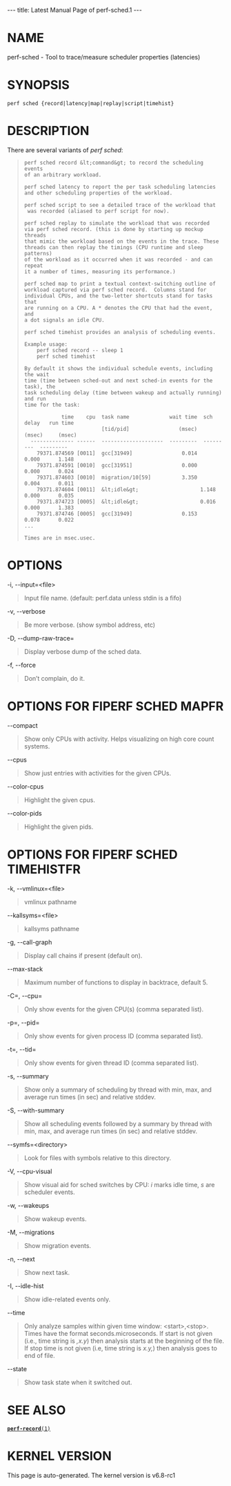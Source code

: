 ---
title: Latest Manual Page of perf-sched.1
---


= NAME =

perf-sched - Tool to trace/measure scheduler properties (latencies)

= SYNOPSIS =

<pre>perf sched {record|latency|map|replay|script|timehist}</pre>
= DESCRIPTION =

There are several variants of ''perf sched'':

<blockquote><pre>perf sched record &lt;command&gt; to record the scheduling events
of an arbitrary workload.

perf sched latency to report the per task scheduling latencies
and other scheduling properties of the workload.

perf sched script to see a detailed trace of the workload that
 was recorded (aliased to perf script for now).

perf sched replay to simulate the workload that was recorded
via perf sched record. (this is done by starting up mockup threads
that mimic the workload based on the events in the trace. These
threads can then replay the timings (CPU runtime and sleep patterns)
of the workload as it occurred when it was recorded - and can repeat
it a number of times, measuring its performance.)

perf sched map to print a textual context-switching outline of
workload captured via perf sched record.  Columns stand for
individual CPUs, and the two-letter shortcuts stand for tasks that
are running on a CPU. A * denotes the CPU that had the event, and
a dot signals an idle CPU.

perf sched timehist provides an analysis of scheduling events.

Example usage:
    perf sched record -- sleep 1
    perf sched timehist

By default it shows the individual schedule events, including the wait
time (time between sched-out and next sched-in events for the task), the
task scheduling delay (time between wakeup and actually running) and run
time for the task:

            time    cpu  task name             wait time  sch delay   run time
                         [tid/pid]                (msec)     (msec)     (msec)
  -------------- ------  --------------------  ---------  ---------  ---------
    79371.874569 [0011]  gcc[31949]                0.014      0.000      1.148
    79371.874591 [0010]  gcc[31951]                0.000      0.000      0.024
    79371.874603 [0010]  migration/10[59]          3.350      0.004      0.011
    79371.874604 [0011]  &lt;idle&gt;                    1.148      0.000      0.035
    79371.874723 [0005]  &lt;idle&gt;                    0.016      0.000      1.383
    79371.874746 [0005]  gcc[31949]                0.153      0.078      0.022
...

Times are in msec.usec.</pre></blockquote>
= OPTIONS =

-i, --input=&lt;file&gt;

<blockquote>Input file name. (default: perf.data unless stdin is a fifo)
</blockquote>
-v, --verbose

<blockquote>Be more verbose. (show symbol address, etc)
</blockquote>
-D, --dump-raw-trace=

<blockquote>Display verbose dump of the sched data.
</blockquote>
-f, --force

<blockquote>Don’t complain, do it.
</blockquote>
= OPTIONS FOR FIPERF SCHED MAPFR =

--compact

<blockquote>Show only CPUs with activity. Helps visualizing on high core count systems.
</blockquote>
--cpus

<blockquote>Show just entries with activities for the given CPUs.
</blockquote>
--color-cpus

<blockquote>Highlight the given cpus.
</blockquote>
--color-pids

<blockquote>Highlight the given pids.
</blockquote>
= OPTIONS FOR FIPERF SCHED TIMEHISTFR =

-k, --vmlinux=&lt;file&gt;

<blockquote>vmlinux pathname
</blockquote>
--kallsyms=&lt;file&gt;

<blockquote>kallsyms pathname
</blockquote>
-g, --call-graph

<blockquote>Display call chains if present (default on).
</blockquote>
--max-stack

<blockquote>Maximum number of functions to display in backtrace, default 5.
</blockquote>
-C=, --cpu=

<blockquote>Only show events for the given CPU(s) (comma separated list).
</blockquote>
-p=, --pid=

<blockquote>Only show events for given process ID (comma separated list).
</blockquote>
-t=, --tid=

<blockquote>Only show events for given thread ID (comma separated list).
</blockquote>
-s, --summary

<blockquote>Show only a summary of scheduling by thread with min, max, and average run times (in sec) and relative stddev.
</blockquote>
-S, --with-summary

<blockquote>Show all scheduling events followed by a summary by thread with min, max, and average run times (in sec) and relative stddev.
</blockquote>
--symfs=&lt;directory&gt;

<blockquote>Look for files with symbols relative to this directory.
</blockquote>
-V, --cpu-visual

<blockquote>Show visual aid for sched switches by CPU: ''i'' marks idle time, ''s'' are scheduler events.
</blockquote>
-w, --wakeups

<blockquote>Show wakeup events.
</blockquote>
-M, --migrations

<blockquote>Show migration events.
</blockquote>
-n, --next

<blockquote>Show next task.
</blockquote>
-I, --idle-hist

<blockquote>Show idle-related events only.
</blockquote>
--time

<blockquote>Only analyze samples within given time window: &lt;start&gt;,&lt;stop&gt;. Times have the format seconds.microseconds. If start is not given (i.e., time string is '',x.y'') then analysis starts at the beginning of the file. If stop time is not given (i.e, time string is ''x.y,'') then analysis goes to end of file.
</blockquote>
--state

<blockquote>Show task state when it switched out.
</blockquote>
= SEE ALSO =

[[Latest Manual Page of perf-record.1|<tt>'''perf-record'''(1)</tt>]]


= KERNEL VERSION =

This page is auto-generated.  The kernel version is v6.8-rc1